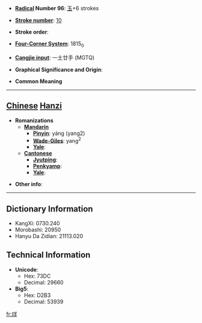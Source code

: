 * '''[[Wiktionary:Chinese radical index| Radical]] Number 96''': [[Wiktionary:Chinese radical index 玉|玉]]+6 strokes

* '''[[Wiktionary:Chinese total strokes index|Stroke number]]''': [[Wiktionary:Chinese total strokes index 10|10]]

* '''Stroke order''': 

* '''[[Wiktionary:Chinese four corner index|Four-Corner System]]''': 1815<sub>0</sub>

* '''[[Wiktionary:Chinese Cangjie index|Cangjie input]]''': 一土廿手 (MGTQ)

* '''Graphical Significance and Origin''': 

* '''Common Meaning'''

----

== [[Chinese]] [[Hanzi]] ==

* '''Romanizations'''
** '''[[Mandarin]]'''
*** '''[[Pinyin]]''': yáng (yang2)
*** '''[[Wade-Giles]]''': yang<sup>2</sup>
*** '''[[Yale]]''': 
** '''[[Cantonese]]'''
*** '''[[Jyutping]]''':
*** '''[[Penkyamp]]''': 
*** '''[[Yale]]''': 

* '''Other info''': 

----

== Dictionary Information ==

* KangXi: 0730.240
* Morobashi: 20950
* Hanyu Da Zidian: 21113.020

== Technical Information ==

* '''Unicode''':
** Hex: 73DC
** Decimal: 29660
* '''Big5''':
** Hex: D2B3
** Decimal: 53939

[[fr:珜]]